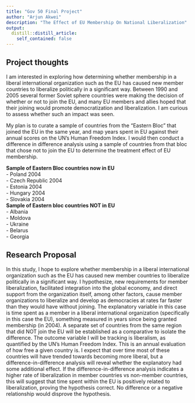 ```yaml
---
title: "Gov 50 Final Project"
author: "Arjun Akwei"
description: "The Effect of EU Membership On National Liberalization"
output:
  distill::distill_article:
    self_contained: false
---
```




## Project thoughts

I am interested in exploring how determining whether membership in a liberal international organization such as the EU has caused new member countries to liberalize politically in a significant way. Between 1990 and 2005 several former Soviet sphere countries were making the decision of whether or not to join the EU, and many EU members and allies hoped that their joining would promote democratization and liberalization. I am curious to assess whether such an impact was seen. 

My plan is to curate a sample of countries from the "Eastern Bloc" that joined the EU in the same year, and map years spent in EU against their annual scores on the UN's Human Freedom Index. I would then conduct a difference in difference analysis using a sample of countries from that bloc that chose not to join the EU to determine the treatment effect of EU membership.

**Sample of Eastern Bloc countries now in EU**  
- Poland 2004  
- Czech Republic 2004  
- Estonia 2004  
- Hungary 2004  
- Slovakia 2004  
**Sample of Eastern bloc countries NOT in EU**  
- Albania  
- Moldova  
- Ukraine  
- Belarus  
- Georgia  

## Research Proposal
In this study, I hope to explore whether membership in a liberal international organization such as the EU has caused new member countries to liberalize politically in a significant way. I hypothesize, new requirements for member liberalization, facilitated integration into the global economy, and direct support from the organization itself, among other factors, cause member organizations to liberalize and develop as democracies at rates far faster than they would have without joining. The explanatory variable in this case is time spent as a member in a liberal international organization (specifically in this case the EU), something measured in years since being granted membership (in 2004). A separate set of countries from the same region that did NOT join the EU will be established as a comparative to isolate the difference. The outcome variable I will be tracking is liberalism, as quantified by the UN's Human Freedom Index. This is an annual evaluation of how free a given country is. I expect that over time most of these countries will have trended towards becoming more liberal, but a difference-in-difference analysis will reveal whether the explanatory had some additional effect. If the difference-in-difference analysis indicates a higher rate of liberalization in member countries vs non-member countries, this will suggest that time spent within the EU is positively related to liberalization, proving the hypothesis correct. No difference or a negative relationship would disprove the hypothesis. 
